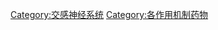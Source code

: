 {{Commonscat|Sympathomimetics}}

[[Category:交感神经系统|Category:交感神经系统]]
[[Category:各作用机制药物|Category:各作用机制药物]]